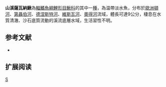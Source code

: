 {{Speciesbox 
| taxon = Sabanejewia baltica
| status = LC
| status_system = IUCN3.1
| authority =  [[Witkowski|Witkowski]], 1994
| synonyms = *''Sabanejewia aurata baltica ,Witkowski, 1994 ''
}}
'''山溪薩瓦納鰍'''為[[輻鰭魚綱|輻鰭魚綱]][[鯉形目|鯉形目]][[鰍科|鰍科]]的其中一[[種|種]]，為温帶淡水魚，分布於[[歐洲|歐洲]][[頓河_(俄羅斯)|頓河]]、[[第聶伯河|第聶伯河]]、[[德涅斯特河|德涅斯特河]]、[[維斯瓦河|維斯瓦河]]、[[奧得河|奧得河]]流域，體長可達9公分，棲息在水質清澈、沙石底質流動的溪流底層水域，生活習性不明。

==参考文献==
{{refbegin}}
*{{FishBase_species|genus=Sabanejewia|species=baltica |year=2014|month=2}}
{{refend}}

== 扩展阅读 ==
{{refbegin}}
{{wikispecies-inline|Sabanejewia baltica |山溪薩瓦納鰍}}
{{refend}}
{{Taxonbar|from=Q3768442}}

[[Category:薩瓦納鰍屬|S]]


{{魚類小作品}}